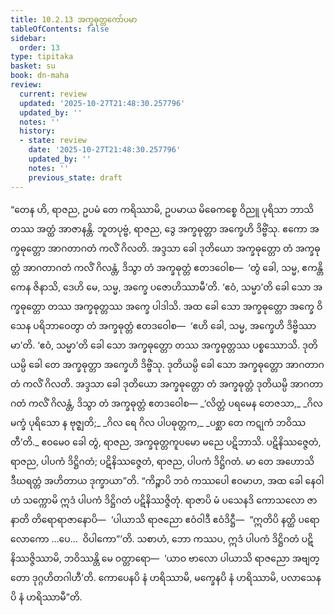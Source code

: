 ```yaml
---
title: 10.2.13 အက္ခဓုတ္တကော်ပမာ
tableOfContents: false
sidebar:
  order: 13
type: tipitaka
basket: su
book: dn-maha
review:
  current: review
  updated: '2025-10-27T21:48:30.257796'
  updated_by: ''
  notes: ''
  history:
  - state: review
    date: '2025-10-27T21:48:30.257796'
    updated_by: ''
    notes: ''
    previous_state: draft
---
```



<ReviewStatus review={frontmatter.review} showDetails={true} />

<HypothesisAnnotation frontmatter={frontmatter} />

<DynamicBreadcrumb />

<Division number="434" book="dn-maha" e="ch" v="7" p="276">

<Paragraph number="1129" book="dn-maha">
“တေန ဟိ, ရာဇည, ဥပမံ တေ ကရိဿာမိ, ဥပမာယ မိဓေကစ္စေ ဝိညူ ပုရိသာ ဘာသိတဿ အတ္ထံ အာဇာနန္တိ. ဘူတပုဗ္ဗံ, ရာဇည, ဒွေ အက္ခဓုတ္တာ အက္ခေဟိ ဒိဗ္ဗိံသု. ဧကော အက္ခဓုတ္တော အာဂတာဂတံ ကလိံ ဂိလတိ. အဒ္ဒသာ ခေါ ဒုတိယော အက္ခဓုတ္တော တံ အက္ခဓုတ္တံ အာဂတာဂတံ ကလိံ ဂိလန္တံ, ဒိသွာ တံ အက္ခဓုတ္တံ ဧတဒဝေါစ—  ‘တွံ ခေါ, သမ္မ, ဧကန္တိကေန ဇိနာသိ, ဒေဟိ မေ, သမ္မ, အက္ခေ ပဇောဟိဿာမီ’တိ. ‘ဧဝံ, သမ္မာ’တိ ခေါ သော အက္ခဓုတ္တော တဿ အက္ခဓုတ္တဿ အက္ခေ ပါဒါသိ. အထ ခေါ သော အက္ခဓုတ္တော အက္ခေ ဝိသေန ပရိဘာဝေတွာ တံ အက္ခဓုတ္တံ ဧတဒဝေါစ—  ‘ဧဟိ ခေါ, သမ္မ, အက္ခေဟိ ဒိဗ္ဗိဿာမာ’တိ. ‘ဧဝံ, သမ္မာ’တိ ခေါ သော အက္ခဓုတ္တော တဿ အက္ခဓုတ္တဿ ပစ္စဿောသိ. ဒုတိယမ္ပိ ခေါ တေ အက္ခဓုတ္တာ အက္ခေဟိ ဒိဗ္ဗိံသု. ဒုတိယမ္ပိ ခေါ သော အက္ခဓုတ္တော အာဂတာဂတံ ကလိံ ဂိလတိ. အဒ္ဒသာ ခေါ ဒုတိယော အက္ခဓုတ္တော တံ အက္ခဓုတ္တံ ဒုတိယမ္ပိ အာဂတာဂတံ ကလိံ ဂိလန္တံ, ဒိသွာ တံ အက္ခဓုတ္တံ ဧတဒဝေါစ—
</Paragraph>

<Paragraph number="1130" type="verses" book="dn-maha">
_‘လိတ္တံ ပရမေန တေဇသာ,_  
_ဂိလမက္ခံ ပုရိသော န ဗုဇ္ဈတိ;_  
_ဂိလ ရေ ဂိလ ပါပဓုတ္တက,_  
_ပစ္ဆာ တေ ကဋုကံ ဘဝိဿတီ’တိ._  

</Paragraph>

<Paragraph number="1131" book="dn-maha">
ဧဝမေဝ ခေါ တွံ, ရာဇည, အက္ခဓုတ္တကူပမော မညေ ပဋိဘာသိ. ပဋိနိဿဇ္ဇေတံ, ရာဇည, ပါပကံ ဒိဋ္ဌိဂတံ; ပဋိနိဿဇ္ဇေတံ, ရာဇည, ပါပကံ ဒိဋ္ဌိဂတံ. မာ တေ အဟောသိ ဒီဃရတ္တံ အဟိတာယ ဒုက္ခာယာ”တိ.
</Paragraph>

</Division>
<Division number="435" book="dn-maha" e="ch" v="7" p="276">

<Paragraph number="1132" book="dn-maha">
“ကိဉ္စာပိ ဘဝံ ကဿပေါ ဧဝမာဟ, အထ ခေါ နေဝါဟံ သက္ကောမိ ဣဒံ ပါပကံ ဒိဋ္ဌိဂတံ ပဋိနိဿဇ္ဇိတုံ. ရာဇာပိ မံ ပသေနဒိ ကောသလော ဇာနာတိ တိရောရာဇာနောပိ—  ‘ပါယာသိ ရာဇညော ဧဝံဝါဒီ ဧဝံဒိဋ္ဌီ—  “ဣတိပိ နတ္ထိ ပရော လောကော …ပေ…  ဝိပါကော”’တိ. သစာဟံ, ဘော ကဿပ, ဣဒံ ပါပကံ ဒိဋ္ဌိဂတံ ပဋိနိဿဇ္ဇိဿာမိ, ဘဝိဿန္တိ မေ ဝတ္တာရော—  ‘ယာဝ ဗာလော ပါယာသိ ရာဇညော အဗျတ္တော ဒုဂ္ဂဟိတဂါဟီ’တိ. ကောပေနပိ နံ ဟရိဿာမိ, မက္ခေနပိ နံ ဟရိဿာမိ, ပလာသေနပိ နံ ဟရိဿာမီ”တိ.
</Paragraph>
</Division>